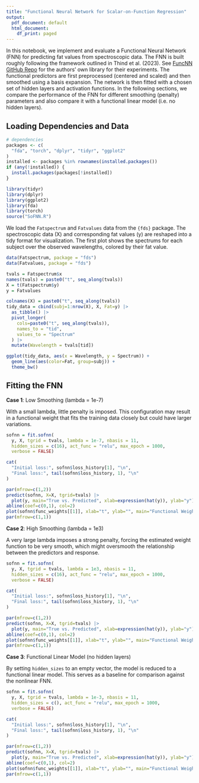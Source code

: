 ```yaml
---
title: "Functional Neural Network for Scalar-on-Function Regression"
output:
  pdf_document: default
  html_document:
    df_print: paged
---
```



In this notebook, we implement and evaluate a Functional Neural Network (FNN) for predicting fat values from spectroscopic data. The FNN is built roughly following the framework outlined in Thind et al. (2023). See [FuncNN GitHub Repo](https://github.com/b-thi/FuncNN) for the authors' own library for their experiments. The functional predictors are first preprocessed (centered and scaled) and then smoothed using a basis expansion. The network is then fitted with a chosen set of hidden layers and activation functions. In the following sections, we compare the performance of the FNN for different smoothing (penalty) parameters and also compare it with a functional linear model (i.e. no hidden layers).

## Loading Dependencies and Data

```r
# dependencies
packages <- c(
  "fda", "torch", "dplyr", "tidyr", "ggplot2"
)
installed <- packages %in% rownames(installed.packages())
if (any(!installed)) {
  install.packages(packages[!installed])
}

library(tidyr)
library(dplyr)
library(ggplot2)
library(fda)
library(torch)
source("SoFNN.R")
```

We load the `Fatspectrum` and `Fatvalues` data from the `{fds}` package.
The spectroscopic data (X) and corresponding fat values (y) are reshaped into a tidy format for visualization.
The first plot shows the spectrums for each subject over the observed wavelengths, colored by their fat value.

```r
data(Fatspectrum, package = "fds")
data(Fatvalues, package = "fds")

tvals = Fatspectrum$x
names(tvals) = paste0("t", seq_along(tvals))
X = t(Fatspectrum$y)
y = Fatvalues

colnames(X) = paste0("t", seq_along(tvals))
tidy_data = cbind(subj=1:nrow(X), X, Fat=y) |> 
  as_tibble() |> 
  pivot_longer(
    cols=paste0("t", seq_along(tvals)),
    names_to = "tid",
    values_to = "Spectrum"
  ) |> 
  mutate(Wavelength = tvals[tid])

ggplot(tidy_data, aes(x = Wavelength, y = Spectrum)) +
  geom_line(aes(color=Fat, group=subj)) + 
  theme_bw()
```

## Fitting the FNN

**Case 1**: Low Smoothing (lambda = 1e-7)

With a small lambda, little penalty is imposed. This configuration may result in a functional weight that fits the training data closely but could have larger variations.

```r
sofnn = fit.sofnn(
  y, X, tgrid = tvals, lambda = 1e-7, nbasis = 11,
  hidden_sizes = c(16), act_func = "relu", max_epoch = 1000,
  verbose = FALSE)

cat(
  "Initial loss:", sofnn$loss_history[1], "\n",
  "Final loss:", tail(sofnn$loss_history, 1), "\n"
)

par(mfrow=c(1,2))
predict(sofnn, X=X, tgrid=tvals) |> 
  plot(y, main="True vs. Predicted", xlab=expression(hat(y)), ylab="y")
abline(coef=c(0,1), col=2)
plot(sofnn$func_weights[[1]], xlab="t", ylab="", main="Functional Weights")
par(mfrow=c(1,1))
```

**Case 2**: High Smoothing (lambda = 1e3)

A very large lambda imposes a strong penalty, forcing the estimated weight function to be very smooth, which might oversmooth the relationship between the predictors and response.


```r
sofnn = fit.sofnn(
  y, X, tgrid = tvals, lambda = 1e3, nbasis = 11,
  hidden_sizes = c(16), act_func = "relu", max_epoch = 1000,
  verbose = FALSE)

cat(
  "Initial loss:", sofnn$loss_history[1], "\n",
  "Final loss:", tail(sofnn$loss_history, 1), "\n"
)

par(mfrow=c(1,2))
predict(sofnn, X=X, tgrid=tvals) |> 
  plot(y, main="True vs. Predicted", xlab=expression(hat(y)), ylab="y")
abline(coef=c(0,1), col=2)
plot(sofnn$func_weights[[1]], xlab="t", ylab="", main="Functional Weights")
par(mfrow=c(1,1))
```

**Case 3**: Functional Linear Model (no hidden layers)

By setting `hidden_sizes` to an empty vector, the model is reduced to a functional linear model. This serves as a baseline for comparison against the nonlinear FNN.

```r
sofnn = fit.sofnn(
  y, X, tgrid = tvals, lambda = 1e-3, nbasis = 11,
  hidden_sizes = c(), act_func = "relu", max_epoch = 1000,
  verbose = FALSE)

cat(
  "Initial loss:", sofnn$loss_history[1], "\n",
  "Final loss:", tail(sofnn$loss_history, 1), "\n"
)

par(mfrow=c(1,2))
predict(sofnn, X=X, tgrid=tvals) |> 
  plot(y, main="True vs. Predicted", xlab=expression(hat(y)), ylab="y")
abline(coef=c(0,1), col=2)
plot(sofnn$func_weights[[1]], xlab="t", ylab="", main="Functional Weights")
par(mfrow=c(1,1))
```
